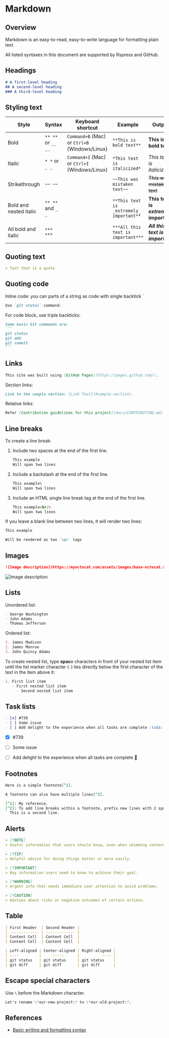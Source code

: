# Markdown

## Overview

Markdown is an easy-to-read, easy-to-write language for formatting plain text.

All listed syntaxes in this document are supported by Rspress and GitHub.


## Headings

```md
# A first-level heading
## A second-level heading
### A third-level heading
```

## Styling text

Style | Syntax | Keyboard shortcut | Example | Output
-- | -- | -- | -- | --
Bold | `** **` or `__ __` | `Command+B` (Mac) or `Ctrl+B` (Windows/Linux) | `**This is bold text**` | **This is bold text**
Italic | `* *` or `_ _` | `Command+I` (Mac) or `Ctrl+I` (Windows/Linux) | `*This text is italicized*` | *This text is italicized*
Strikethrough | `~~ ~~` |   | `~~This was mistaken text~~` | ~~This was mistaken text~~
Bold and nested italic | `** **` and `_ _` |   | `**This text is _extremely_ important**` | **This text is _extremely_ important**
All bold and italic | `*** ***` |   | `***All this text is important***` | ***All this text is important***


## Quoting text

```md
> Text that is a quote
```

## Quoting code

Inline code: you can parts of a string as code with single backtick \`

```md
Use `git status` command.
```

For code block, use triple backticks:

````md
Some basic Git commands are:
```
git status
git add
git commit
```
````

## Links

```md
This site was built using [GitHub Pages](https://pages.github.com/).
```

Section links:

```md
Link to the sample section: [Link Text](#sample-section).
```

Relative links:

```md
Refer [Contribution guidelines for this project](docs/CONTRIBUTING.md).
```

## Line breaks

To create a line break:
1. Include two spaces at the end of the first line.
   ```md
   This example  
   Will span two lines
   ```
2. Include a backslash at the end of the first line.
   ```md
   This example\
   Will span two lines
   ```
3. Include an HTML single line break tag at the end of the first line.
   ```md
   This example<br/>
   Will span two lines
   ```

If you leave a blank line between two lines, it will render two lines:
```md
This example

Will be rendered as two `<p>` tags
```


## Images

```md
![Image description](https://myoctocat.com/assets/images/base-octocat.svg)
```

![Image description](https://myoctocat.com/assets/images/base-octocat.svg)


## Lists

Unordered list:
```md
- George Washington
- John Adams
- Thomas Jefferson
```

Ordered list:
```md
1. James Madison
2. James Monroe
3. John Quincy Adams
```

To create nested list, type **spac**e characters in front of your nested list item until the list marker character (`-`) lies directly below the first character of the text in the item above it:
```md
1. First list item
   - First nested list item
     - Second nested list item
```

## Task lists

```md
- [x] #739
- [ ] Some issue
- [ ] Add delight to the experience when all tasks are complete :tada:
```

- [x] #739
- [ ] Some issue
- [ ] Add delight to the experience when all tasks are complete :tada:


## Footnotes

```md
Here is a simple footnote[^1].

A footnote can also have multiple lines[^2].

[^1]: My reference.
[^2]: To add line breaks within a footnote, prefix new lines with 2 spaces.
  This is a second line.
```


## Alerts

```md
> [!NOTE]
> Useful information that users should know, even when skimming content.

> [!TIP]
> Helpful advice for doing things better or more easily.

> [!IMPORTANT]
> Key information users need to know to achieve their goal.

> [!WARNING]
> Urgent info that needs immediate user attention to avoid problems.

> [!CAUTION]
> Advises about risks or negative outcomes of certain actions.
```


## Table

```md
| First Header  | Second Header |
| ------------- | ------------- |
| Content Cell  | Content Cell  |
| Content Cell  | Content Cell  |

| Left-aligned | Center-aligned | Right-aligned |
| :---         |     :---:      |          ---: |
| git status   | git status     | git status    |
| git diff     | git diff       | git diff      |
```


## Escape special characters

Use `\` before the Markdown character.

```md
Let's rename \*our-new-project\* to \*our-old-project\*.
```


## References

- [Basic writing and formatting syntax](https://docs.github.com/en/get-started/writing-on-github/getting-started-with-writing-and-formatting-on-github/basic-writing-and-formatting-syntax)